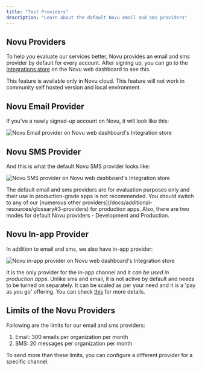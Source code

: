 ```yaml
---
title: "Test Providers"
description: "Learn about the default Novu email and sms providers"
---
```


## Novu Providers

To help you evaluate our services better, Novu provides an email and sms provider by default for every account. After signing up, you can go to the [Integrations store](https://dashboard-v2.novu.co/integrations?utm_campaign=docs-default-providers) on the Novu web dashboard to see this.

<Callout type="info">
  This feature is available only in Novu cloud. This feature will not work in
  community self hosted version and local environment.
</Callout>

## Novu Email Provider

If you've a newly signed-up account on Novu, it will look like this:

![Novu Email provider on Novu web dashboard's Integration store](/images/default-providers/SCR-20230829-uosu.png)

## Novu SMS Provider

And this is what the default Novu SMS provider looks like:

![Novu SMS provider on Novu web dashboard's Integration store](/images/default-providers/SCR-20230829-uppz.png)

<Callout type="info">
  The default email and sms providers are for evaluation purposes only and their
  use in production-grade apps is not recommended. You should switch to any of
  our [numerous other providers](/docs/additional-resources/glossary#3-providers) for
  production apps. Also, there are two modes for default Novu providers -
  Development and Production.
</Callout>

## Novu In-app Provider

In addition to email and sms, we also have in-app provider:

![Novu in-app provider on Novu web dashboard's Integration store](/images/default-providers/SCR-20230829-uqld.png)

It is the only provider for the in-app channel and it _can be used in production apps_. Unlike sms and email, it is not active by default and needs to be turned on separately. It can be scaled as per your need and it is a 'pay as you go' offering. You can check [this](https://novu.co/pricing/?utm_campaign=docs-default-providers) for more details.

## Limits of the Novu Providers

Following are the limits for our email and sms providers:

1. Email: 300 emails per organization per month
2. SMS: 20 messages per organization per month

To send more than these limits, you can configure a different provider for a specific channel.
